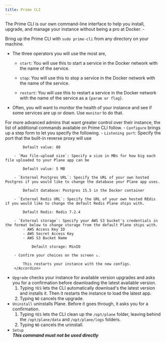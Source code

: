 ```yaml
---
title: Prime CLI
---
```


The Prime CLI is our own command-line interface to help you install, upgrade, and manage your instance without being a pro at Docker. -

Bring up the Prime CLI with ```sudo prime-cli``` from any directory on your machine.

- The three operators you will use the most are,

    - `start`: You will use this to start a service in the Docker network with the name of the service.

    - `stop`: You will use this to stop a service in the Docker network with the name of the service.

    - `restart`: You will use this to restart a service in the Docker network with the name of the service as a `{param or flag}`.
- Often, you will want to monitor the health of your instance and see if some services are up or down. Use `monitor` to do that.

For more advanced admins that want greater control over their instance, the list of additional commands available on Prime CLI follow.
    - `Configure` brings up a step form to let you specify the following.
        <Accordion title="Steps to configure your instance">
            - `Listening port`: Specify the port that the built-in reverse proxy will use

            Default value: 80

        - `Max file-upload size`: Specify a size in MBs for how big each file uploaded to your Plane app can be

            Default value: 5 MB

        - `External Postgres URL`: Specify the URL of your own hosted Postgres if you would like to change the database your Plane app uses.
    
            Default database: Postgres 15.5 in the Docker container

        - `External Redis URL`: Specify the URL of your own hosted REdis if you would like to change the default Redis Plane ships with.

            Default Redis: Redis 7.2.4

        - `External storage`: Specify your AWS S3 bucket's credentials in the format below to change storage from the default Plane ships with.
            - AWS Access Key ID
            - AWS Secret Access Key
            - AWS S3 Bucket Name
    
                Default storage: MinIO
        
        - Confirm your choices on the screen ↓. 

            This restarts your instance with the new configs.
        </Accordion>        
- `Upgrade` checks your instance for available version upgrades and asks you for a confirmation before downloading the latest available version.
  1. Typing `YES` lets the CLI automatically download's the latest version and installs it. Then it restarts the instance to load the latest app.
  2. Typing `NO` cancels the upgrade.
- `Uninstall` uninstalls Plane. Before it goes through, it asks you for a confirmation.
  1. Typing `YES` lets the CLI clean up the `/opt/plane` folder, leaving behind the `/opt/plane/data` and `/opt/plane/logs` folders.
  2. Typing `NO` cancels the uninstall.
- `Setup`\
  ***This command must not be used directly***









